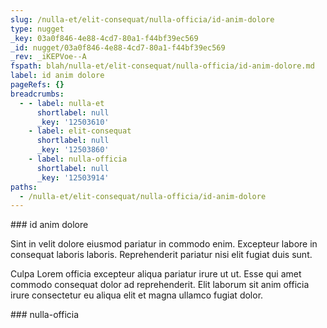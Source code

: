 ```yaml
---
slug: /nulla-et/elit-consequat/nulla-officia/id-anim-dolore
type: nugget
_key: 03a0f846-4e88-4cd7-80a1-f44bf39ec569
_id: nugget/03a0f846-4e88-4cd7-80a1-f44bf39ec569
_rev: _iKEPVoe--A
fspath: blah/nulla-et/elit-consequat/nulla-officia/id-anim-dolore.md
label: id anim dolore
pageRefs: {}
breadcrumbs:
  - - label: nulla-et
      shortlabel: null
      _key: '12503610'
    - label: elit-consequat
      shortlabel: null
      _key: '12503860'
    - label: nulla-officia
      shortlabel: null
      _key: '12503914'
paths:
  - /nulla-et/elit-consequat/nulla-officia/id-anim-dolore
---
```


<NuggetArea>
<Nugget slug="/nulla-et/elit-consequat/nulla-officia/id-anim-dolore" type="nugget" _key="03a0f846-4e88-4cd7-80a1-f44bf39ec569" _id="nugget/03a0f846-4e88-4cd7-80a1-f44bf39ec569" _rev="_iKEPVoe--A" fspath="blah/nulla-et/elit-consequat/nulla-officia/id-anim-dolore.md" label="id anim dolore" paths="/nulla-et/elit-consequat/nulla-officia/id-anim-dolore">
<NuggetBody>
### id anim dolore

Sint in velit dolore eiusmod pariatur in commodo enim. Excepteur labore in consequat laboris laboris. Reprehenderit pariatur nisi elit fugiat duis sunt.

Culpa Lorem officia excepteur aliqua pariatur irure ut ut. Esse qui amet commodo consequat dolor ad reprehenderit. Elit laborum sit anim officia irure consectetur eu aliqua elit et magna ullamco fugiat dolor.

</NuggetBody>
<Breadcrumbs>
<Crumbs>
<Crumb _key="12503610" label="nulla-et" /><Crumb _key="12503860" label="elit-consequat" /><Crumb _key="12503914" label="nulla-officia" />
</Crumbs>
</Breadcrumbs>
</Nugget>

<NuggetsInbound>
</NuggetsInbound>
<NuggetsOutbound>
</NuggetsOutbound>
</NuggetArea>
<PassagesInbound>
<Passage direction="inbound" type="passage" _key="12503914" _id="passage/12503914" _rev="_iKEPVoe---" label="nulla-officia" passage="nulla-officia" fspath="blah/nulla-et/elit-consequat/nulla-officia" paths="/nulla-et/elit-consequat/nulla-officia" slug="/nulla-et/elit-consequat/nulla-officia">
<NuggetBody>
### nulla-officia

</NuggetBody>
<Breadcrumbs>
<Crumbs>
<Crumb _key="12503610" label="nulla-et" /><Crumb _key="12503860" label="elit-consequat" />
</Crumbs>
</Breadcrumbs>
</Passage>

</PassagesInbound>
<PassagesOutbound>
</PassagesOutbound>